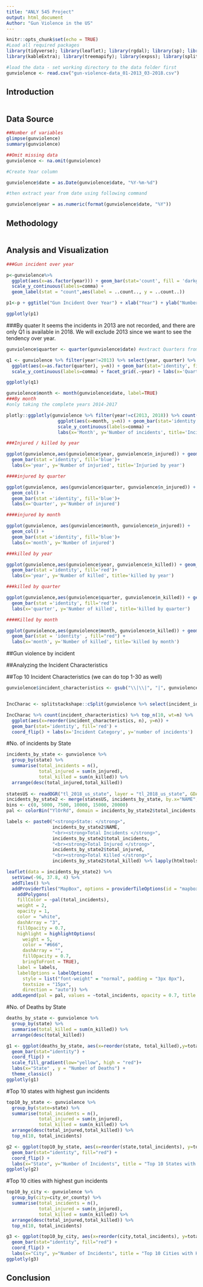 ---
title: "ANLY 545 Project"
output: html_document
Author: "Gun Violence in the US"
---

```{r setup, include=FALSE, warning=FALSE, message=FALSE}
knitr::opts_chunk$set(echo = TRUE)
#Load all required packages
library(tidyverse); library(leaflet); library(rgdal); library(sp); library(readr); library(plotly); library(scales);
library(kableExtra); library(treemapify); library(expss); library(splitstackshape); library(ggplot2); library(lubridate)

#load the data - set working directory to the data folder first
gunviolence <- read.csv("gun-violence-data_01-2013_03-2018.csv")
```

## Introduction

```{r warning=FALSE, error=FALSE}

```

## Data Source

```{r warning=FALSE, error=FALSE}
##Number of variables
glimpse(gunviolence)
summary(gunviolence)

##Omit missing data
gunviolence <- na.omit(gunviolence)

#Create Year column 

gunviolence$date = as.Date(gunviolence$date, "%Y-%m-%d")

#then extract year from date using following command

gunviolence$year = as.numeric(format(gunviolence$date, "%Y"))
```

## Methodology

```{r warning=FALSE, error=FALSE}

```

## Analysis and Visualization

```{r warning=FALSE, error=FALSE}


###Gun incident over year

p<-gunviolence%>%
  ggplot(aes(x=as.factor(year))) + geom_bar(stat='count', fill = 'darkgreen') +
  scale_y_continuous(labels=comma) +
  geom_label(stat = "count",aes(label = ..count.., y = ..count..))

p1<-p + ggtitle("Gun Incident Over Year") + xlab("Year") + ylab("Number of gun incidents")

ggplotly(p1)
```

###By quater
It seems the incidents in 2013 are not recorded, and there are only Q1 is available in 2018. We will exclude 2013 since we want to see the tendency over year. 
```{r warning=FALSE, error=FALSE}

gunviolence$quarter <- quarter(gunviolence$date) #extract Quarters from date

q1 <- gunviolence %>% filter(year!=2013) %>% select(year, quarter) %>% group_by(year) %>% count(quarter) %>%
  ggplot(aes(x=as.factor(quarter), y=n)) + geom_bar(stat='identity', fill='darkgreen') +
  scale_y_continuous(labels=comma) + facet_grid(.~year) + labs(x='Quarter', y='Number of incidents')

ggplotly(q1)
```

```{r warning=FALSE, error=FALSE}
gunviolence$month <- month(gunviolence$date, label=TRUE)
###By month
#only taking the complete years 2014-2017

plotly::ggplotly(gunviolence %>% filter(year!=c(2013, 2018)) %>% count(month) %>%
                   ggplot(aes(x=month, y=n)) + geom_bar(stat='identity', fill='darkgreen') +
                   scale_y_continuous(labels=comma) +
                   labs(x='Month', y='Number of incidents', title='Incidents by Month'))

###Injured / killed by year

ggplot(gunviolence,aes(gunviolence$year, gunviolence$n_injured)) + geom_col()+
  geom_bar(stat ='identity', fill='blue')+
  labs(x='year', y='Number of injuried', title='Injuried by year')

####injured by quarter

ggplot(gunviolence, aes(gunviolence$quarter, gunviolence$n_injured)) +
  geom_col() + 
  geom_bar(stat ='identity', fill='blue')+
  labs(x='Quarter', y='Number of injured')

####injured by month

ggplot(gunviolence, aes(gunviolence$month, gunviolence$n_injured)) +
  geom_col() + 
  geom_bar(stat ='identity', fill='blue')+
  labs(x='month', y='Number of injured')

###killed by year

ggplot(gunviolence,aes(gunviolence$year, gunviolence$n_killed)) + geom_col()+
  geom_bar(stat ='identity', fill='red')+
  labs(x='year', y='Number of killed', title='killed by year')

###killed by quarter

ggplot(gunviolence,aes(gunviolence$quarter, gunviolence$n_killed)) + geom_col()+
  geom_bar(stat ='identity', fill='red')+
  labs(x='quarter', y='Number of killed', title='killed by quarter')

####Killed by month

ggplot(gunviolence,aes(gunviolence$month, gunviolence$n_killed)) + geom_col()+
  geom_bar(stat = 'identity' , fill="red") +
  labs(x='month', y='Number of killed', title='killed by month')
```

##Gun violence by incident

##Analyzing the Incident Characteristics

##Top 10 Incident Characteristics (we can do top 1-30 as well)

```{r warning=FALSE, error=FALSE}
gunviolence$incident_characteristics <- gsub("\\|\\|", "|", gunviolence$incident_characteristics)


IncCharac <- splitstackshape::cSplit(gunviolence %>% select(incident_id, state, city_or_county, incident_characteristics), 'incident_characteristics', sep =  '|', direction="long")

IncCharac %>% count(incident_characteristics) %>% top_n(10, wt=n) %>%
  ggplot(aes(x=reorder(incident_characteristics, n), y=n)) +
  geom_bar(stat='identity', fill='red') +
  coord_flip() + labs(x='Incident Category', y='number of incidents')
```


#No. of incidents by State
```{r warning=FALSE, error=FALSE}

incidents_by_state <- gunviolence %>%
  group_by(state) %>%
  summarise(total_incidents = n(),
            total_injured = sum(n_injured),
            total_killed = sum(n_killed)) %>%
  arrange(desc(total_injured,total_killed))
  
statesUS <- readOGR("tl_2018_us_state", layer = "tl_2018_us_state", GDAL1_integer64_policy = TRUE)
incidents_by_state2 <- merge(statesUS, incidents_by_state, by.x="NAME", by.y="state")
bins <- c(0, 5000, 7500, 10000, 15000, 20000)
pal <- colorBin("YlOrRd", domain = incidents_by_state2$total_incidents, bins = bins)

labels <- paste0("<strong>State: </strong>", 
                 incidents_by_state2$NAME, 
                 "<br><strong>Total Incidents </strong>", 
                 incidents_by_state2$total_incidents,
                 "<br><strong>Total Injured </strong>", 
                 incidents_by_state2$total_injured,
                 "<br><strong>Total Killed </strong>", 
                 incidents_by_state2$total_killed) %>% lapply(htmltools::HTML)

leaflet(data = incidents_by_state2) %>%
  setView(-96, 37.8, 4) %>%
  addTiles() %>%
  addProviderTiles("MapBox", options = providerTileOptions(id = "mapbox.light",accessToken = Sys.getenv('MAPBOX_ACCESS_TOKEN'))) %>%
    addPolygons(
    fillColor = ~pal(total_incidents),
    weight = 2,
    opacity = 1,
    color = "white",
    dashArray = "3",
    fillOpacity = 0.7,
    highlight = highlightOptions(
      weight = 5,
      color = "#666",
      dashArray = "",
      fillOpacity = 0.7,
      bringToFront = TRUE),
    label = labels,
    labelOptions = labelOptions(
      style = list("font-weight" = "normal", padding = "3px 8px"),
      textsize = "15px",
      direction = "auto")) %>%
  addLegend(pal = pal, values = ~total_incidents, opacity = 0.7, title = "Total Incidents", position = "bottomright")
```

#No. of Deaths by State
```{r warning=FALSE, error=FALSE}
deaths_by_state <- gunviolence %>%
  group_by(state) %>%
  summarise(total_killed = sum(n_killed)) %>%
  arrange(desc(total_killed))

g1 <- ggplot(deaths_by_state, aes(x=reorder(state, total_killed),y=total_killed, fill=  total_killed, text=state)) +
  geom_bar(stat="identity") +
  coord_flip() +
  scale_fill_gradient(low="yellow", high = "red")+
  labs(x="State" , y = "Number of Deaths") +
  theme_classic()
ggplotly(g1)
```

#Top 10 states with highest gun incidents
```{r warning=FALSE, error=FALSE}
top10_by_state <- gunviolence %>%
  group_by(state=state) %>%
  summarise(total_incidents = n(),
            total_injured = sum(n_injured),
            total_killed = sum(n_killed)) %>%
  arrange(desc(total_injured,total_killed)) %>%
  top_n(10, total_incidents)

g2 <- ggplot(top10_by_state, aes(x=reorder(state,total_incidents), y=total_incidents, text=state))+
  geom_bar(stat="identity", fill="red") + 
  coord_flip() +
  labs(x="State", y="Number of Incidents", title = "Top 10 States with Highest Gun Incidents")
ggplotly(g2)
```

#Top 10 cities with highest gun incidents
```{r warning=FALSE, error=FALSE}
top10_by_city <- gunviolence %>%
  group_by(city=city_or_county) %>%
  summarise(total_incidents = n(),
            total_injured = sum(n_injured),
            total_killed = sum(n_killed)) %>%
  arrange(desc(total_injured,total_killed)) %>%
  top_n(10, total_incidents)

g3 <- ggplot(top10_by_city, aes(x=reorder(city,total_incidents), y=total_incidents, text=city))+
  geom_bar(stat="identity", fill="red") + 
  coord_flip() +
  labs(x="City", y="Number of Incidents", title = "Top 10 Cities with Highest Gun Incidents")
ggplotly(g3)
```

## Conclusion

